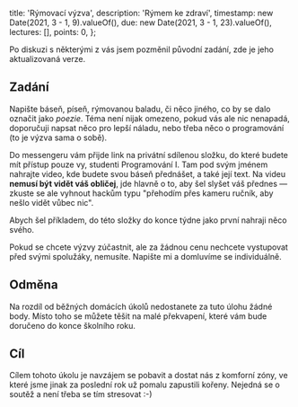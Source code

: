   title: 'Rýmovací výzva',
  description: 'Rýmem ke zdraví',
  timestamp: new Date(2021, 3 - 1, 9).valueOf(),
  due: new Date(2021, 3 - 1, 23).valueOf(),
  lectures: [],
  points: 0,
};

Po diskuzi s některými z vás jsem pozměnil původní zadání, zde je jeho aktualizovaná verze.

## Zadání

Napište báseň, píseň, rýmovanou baladu, či něco jiného, co by se dalo označit jako _poezie_. Téma není nijak omezeno, pokud vás ale nic nenapadá, doporučuji napsat něco pro lepší náladu, nebo třeba něco o programování (to je výzva sama o sobě).

Do messengeru vám přijde link na privátní sdílenou složku, do které budete mít přístup pouze vy, studenti Programování I. Tam pod svým jménem nahrajte video, kde budete svou báseň přednášet, a také její text. Na videu **nemusí být vidět váš obličej**, jde hlavně o to, aby šel slyšet váš přednes — zkuste se ale vyhnout hackům typu "přehodím přes kameru ručník, aby nešlo vidět vůbec nic".

Abych šel příkladem, do této složky do konce týdne jako první nahraji něco svého.

Pokud se chcete výzvy zúčastnit, ale za žádnou cenu nechcete vystupovat před svými spolužáky, nemusíte. Napište mi a domluvíme se individuálně.

## Odměna

Na rozdíl od běžných domácích úkolů nedostanete za tuto úlohu žádné body. Místo toho se můžete těšit na malé překvapení, které vám bude doručeno do konce školního roku.

## Cíl

Cílem tohoto úkolu je navzájem se pobavit a dostat nás z komforní zóny, ve které jsme jinak za poslední rok už pomalu zapustili kořeny. Nejedná se o soutěž a není třeba se tím stresovat :-)

